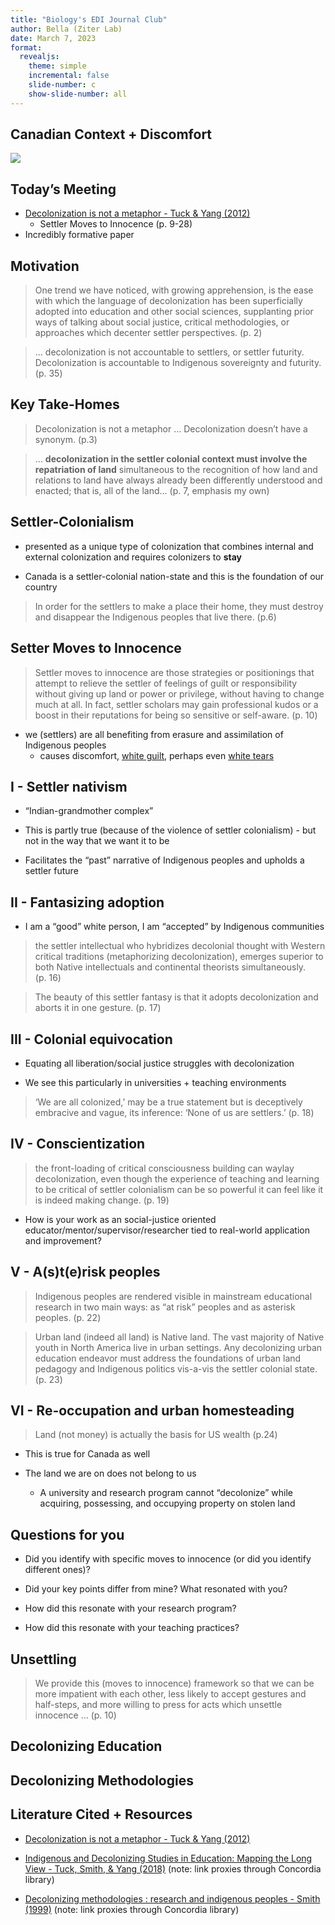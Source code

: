 ```yaml
---
title: "Biology's EDI Journal Club"
author: Bella (Ziter Lab)
date: March 7, 2023
format: 
  revealjs:
    theme: simple
    incremental: false
    slide-number: c
    show-slide-number: all
---
```


## Canadian Context + Discomfort

![](discomfort.jpg){fig-align="center"}



## Today's Meeting

- [Decolonization is not a metaphor - Tuck & Yang (2012)](https://jps.library.utoronto.ca/index.php/des/article/view/18630/15554)
  - Settler Moves to Innocence (p. 9-28)

- Incredibly formative paper



## Motivation 

> One trend we have noticed, with growing apprehension, is the ease with
which the language of decolonization has been superficially adopted into education and other
social sciences, supplanting prior ways of talking about social justice, critical methodologies, or
approaches which decenter settler perspectives. (p. 2)

> ... decolonization is not accountable to settlers, or settler futurity. Decolonization is accountable to
Indigenous sovereignty and futurity. (p. 35)



## Key Take-Homes

> Decolonization is not a metaphor ... Decolonization doesn’t have a synonym. (p.3)

> ... **decolonization in the settler colonial context must involve the repatriation of land** simultaneous to the recognition of how land and relations to land have always already been differently understood and enacted; that is, all of the land... (p. 7, emphasis my own) 



## Settler-Colonialism 

- presented as a unique type of colonization that combines internal and external colonization and requires colonizers to **stay** 

- Canada is a settler-colonial nation-state and this is the foundation of our country 

> In order for the settlers to make a place their home, they must destroy and disappear the Indigenous peoples that live there. (p.6)



## Setter Moves to Innocence

> Settler moves to innocence are those strategies or positionings that attempt to relieve the settler of feelings of guilt or responsibility without giving up land or power or privilege, without having to change much at all. In fact, settler scholars may gain professional kudos or a boost in their reputations for being so sensitive or self-aware. (p. 10)


- we (settlers) are all benefiting from erasure and assimilation of Indigenous peoples 
  - causes discomfort, [white guilt](https://www-jstor-org.lib-ezproxy.concordia.ca/stable/41211829?seq=1), perhaps even [white tears](https://www.tandfonline.com/doi/10.1080/0020174X.2019.1610048)



## I - Settler nativism

- "Indian-grandmother complex" 

- This is partly true (because of the violence of settler colonialism) - but not in the way that we want it to be

- Facilitates the "past" narrative of Indigenous peoples and upholds a settler future



## II - Fantasizing adoption

- I am a "good" white person, I am "accepted" by Indigenous communities

> the settler intellectual who hybridizes decolonial thought with Western critical traditions (metaphorizing decolonization), emerges superior to both Native intellectuals and continental theorists simultaneously. (p. 16)

> The beauty of this settler fantasy is that it adopts decolonization and aborts it in one gesture. (p. 17)



## III - Colonial equivocation

- Equating all liberation/social justice struggles with decolonization 

- We see this particularly in universities + teaching environments 

> ‘We are all colonized,’ may be a true statement but is deceptively embracive and
vague, its inference: ‘None of us are settlers.’ (p. 18)


## IV - Conscientization

> the front-loading of critical consciousness building can waylay decolonization, even though the experience of teaching and learning to be critical of settler colonialism can be so powerful it can feel like it is indeed making change. (p. 19)

- How is your work as an social-justice oriented educator/mentor/supervisor/researcher tied to real-world application and improvement?



## V - A(s)t(e)risk peoples

> Indigenous peoples are rendered visible in mainstream educational research in two main ways: as “at risk” peoples and as asterisk peoples. (p. 22)

> Urban land (indeed all land) is Native land. The vast majority of Native youth in North America live in urban settings. Any decolonizing urban education endeavor must address the foundations of urban land pedagogy
and Indigenous politics vis-a-vis the settler colonial state. (p. 23)


## VI - Re-occupation and urban homesteading

> Land (not money) is actually the basis for US wealth (p.24)

- This is true for Canada as well 

- The land we are on does not belong to us
  - A university and research program cannot "decolonize" while acquiring, possessing, and occupying property on stolen land




## Questions for you 

::: {.incremental}

- Did you identify with specific moves to innocence (or did you identify different ones)?

- Did your key points differ from mine? What resonated with you?

- How did this resonate with your research program? 

- How did this resonate with your teaching practices?

:::



## Unsettling 

> We provide this (moves to innocence) framework so that we can be more impatient with each other, less likely to accept gestures and half-steps, and more willing to press for acts which unsettle innocence ... (p. 10)



## Decolonizing Education 



## Decolonizing Methodologies 



## Literature Cited + Resources 

- [Decolonization is not a metaphor - Tuck & Yang (2012)](https://jps.library.utoronto.ca/index.php/des/article/view/18630/15554)

- [Indigenous and Decolonizing Studies in Education: Mapping the Long View - Tuck, Smith, & Yang (2018)](https://doi-org.lib-ezproxy.concordia.ca/10.4324/9780429505010) (note: link proxies through Concordia library)

- [Decolonizing methodologies : research and indigenous peoples - Smith (1999)](https://doi-org.lib-ezproxy.concordia.ca/10.4324/9780429505010) (note: link proxies through Concordia library)

